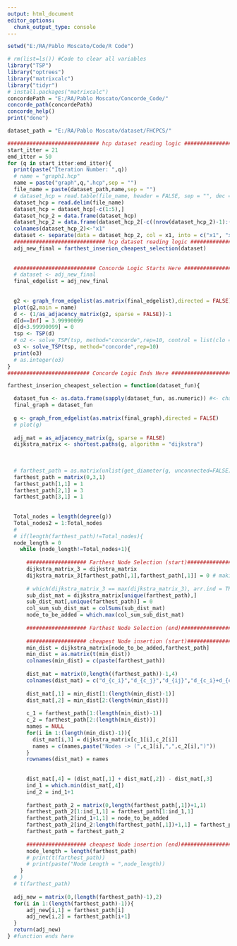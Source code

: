 ---
output: html_document
editor_options: 
  chunk_output_type: console
---

```{r}
setwd("E:/RA/Pablo Moscato/Code/R Code")

# rm(list=ls()) #Code to clear all variables
library("TSP")
library("optrees")
library("matrixcalc")
library("tidyr")
# install.packages("matrixcalc")
concordePath = "E:/RA/Pablo Moscato/Concorde_Code/"
concorde_path(concordePath)
concorde_help()
print("done")
```

```{r main}
dataset_path = "E:/RA/Pablo Moscato/dataset/FHCPCS/"

############################# hcp dataset reading logic #####################################
start_itter = 21
emd_itter = 50
for (q in start_itter:emd_itter){
  print(paste("Iteration Number: ",q))
  # name = "graph1.hcp"
  name = paste("graph",q,".hcp",sep = "")
  file_name = paste(dataset_path,name,sep = "")
  # dataset_hcp = read.table(file_name, header = FALSE, sep = "", dec = ".")
  dataset_hcp = read.delim(file_name)
  dataset_hcp = dataset_hcp[-c(1:5),]
  dataset_hcp_2 = data.frame(dataset_hcp)
  dataset_hcp_2 = data.frame(dataset_hcp_2[-c((nrow(dataset_hcp_2)-1):(nrow(dataset_hcp_2))),])
  colnames(dataset_hcp_2)<-"x1"
  dataset <- separate(data = dataset_hcp_2, col = x1, into = c("x1", "x2"), sep = "\\ ")
  ############################# hcp dataset reading logic #####################################
  adj_new_final = farthest_inserion_cheapest_selection(dataset)
  
  
  ########################## Concorde Logic Starts Here #########################
  # dataset <- adj_new_final
  final_edgelist = adj_new_final
  
  
  g2 <- graph_from_edgelist(as.matrix(final_edgelist),directed = FALSE)
  plot(g2,main = name)
  d <- (1/as_adjacency_matrix(g2, sparse = FALSE))-1
  d[d==Inf] = 3.99990099
  d[d<3.99990099] = 0
  tsp <- TSP(d)
  # o2 <- solve_TSP(tsp, method="concorde",rep=10, control = list(clo = "-V"))
  o3 <- solve_TSP(tsp, method="concorde",rep=10)
  print(o3)
  # as.integer(o3)
}
########################## Concorde Logic Ends Here #########################
```

```{r functions}
farthest_inserion_cheapest_selection = function(dataset_fun){

  dataset_fun <- as.data.frame(sapply(dataset_fun, as.numeric)) #<- character to integer conversion
  final_graph = dataset_fun
  
  g <- graph_from_edgelist(as.matrix(final_graph),directed = FALSE)
  # plot(g)
  
  adj_mat = as_adjacency_matrix(g, sparse = FALSE)
  dijkstra_matrix <- shortest.paths(g, algorithm = "dijkstra")
  
  
  
  # farthest_path = as.matrix(unlist(get_diameter(g, unconnected=FALSE)))
  farthest_path = matrix(0,3,1)
  farthest_path[1,1] = 1
  farthest_path[2,1] = 3
  farthest_path[3,1] = 1
  
  
  Total_nodes = length(degree(g))
  Total_nodes2 = 1:Total_nodes
  # 
  # if(length(farthest_path)!=Total_nodes){
  node_length = 0
    while (node_length!=Total_nodes+1){
      
      ################### Farthest Node Selection (start)##########################
      dijkstra_matrix_3 = dijkstra_matrix
      dijkstra_matrix_3[farthest_path[,1],farthest_path[,1]] = 0 # making the distance 0 for those pairs who are already in the sub-tour
      
      # which(dijkstra_matrix_3 == max(dijkstra_matrix_3), arr.ind = TRUE)
      sub_dist_mat = dijkstra_matrix[unique(farthest_path),]
      sub_dist_mat[,unique(farthest_path)] = 0
      col_sum_sub_dist_mat = colSums(sub_dist_mat)
      node_to_be_added = which.max(col_sum_sub_dist_mat)
      
      ################### Farthest Node Selection (end)##########################
      
      ################### cheapest Node insertion (start)##########################
      min_dist = dijkstra_matrix[node_to_be_added,farthest_path]
      min_dist = as.matrix(t(min_dist))
      colnames(min_dist) = c(paste(farthest_path))
      
      dist_mat = matrix(0,length((farthest_path))-1,4)
      colnames(dist_mat) = c("d_{c_i}","d_{c_j}","d_{ij}","d_{c_i}+d_{c_j}-d_{ij}")
      
      dist_mat[,1] = min_dist[1:(length(min_dist)-1)]
      dist_mat[,2] = min_dist[2:(length(min_dist))]
      
      c_1 = farthest_path[1:(length(min_dist)-1)]
      c_2 = farthest_path[2:(length(min_dist))]
      names = NULL
      for(i in 1:(length(min_dist)-1)){
        dist_mat[i,3] = dijkstra_matrix[c_1[i],c_2[i]]
        names = c(names,paste("Nodes -> (",c_1[i],",",c_2[i],")"))
      }
      rownames(dist_mat) = names
      
      
      dist_mat[,4] = (dist_mat[,1] + dist_mat[,2]) - dist_mat[,3]
      ind_1 = which.min(dist_mat[,4])
      ind_2 = ind_1+1
      
      farthest_path_2 = matrix(0,length(farthest_path[,1])+1,1)
      farthest_path_2[1:ind_1,1] = farthest_path[1:ind_1,1]
      farthest_path_2[ind_1+1,1] = node_to_be_added
      farthest_path_2[ind_2:length(farthest_path[,1])+1,1] = farthest_path[ind_2:length(farthest_path[,1]),1]
      farthest_path = farthest_path_2
      
      ################### cheapest Node insertion (end)##########################
      node_length = length(farthest_path)
      # print(t(farthest_path))
      # print(paste("Node Length = ",node_length))
    }
  # }
  # t(farthest_path)
  
  adj_new = matrix(0,(length(farthest_path)-1),2)
  for(i in 1:(length(farthest_path)-1)){
      adj_new[i,1] = farthest_path[i]
      adj_new[i,2] = farthest_path[i+1]
  }
  return(adj_new)
} #function ends here

```





